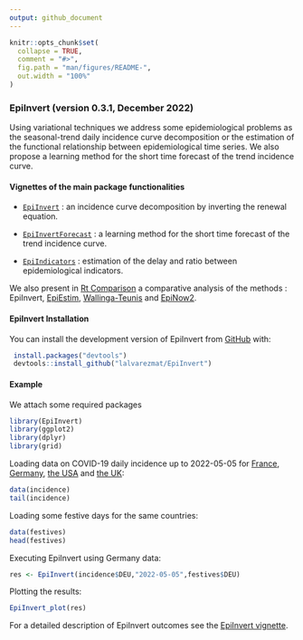 ```yaml
---
output: github_document
---
```


<!-- README.md is generated from README.Rmd. Please edit that file -->

```r
knitr::opts_chunk$set(
  collapse = TRUE,
  comment = "#>",
  fig.path = "man/figures/README-",
  out.width = "100%"
)
```

### EpiInvert (version 0.3.1, December 2022)

<!-- badges: start -->
<!-- badges: end -->

Using variational techniques we address some epidemiological problems as the seasonal-trend daily incidence curve decomposition or the estimation of the functional relationship between epidemiological time series. We also propose a learning method for the short time forecast of the trend incidence curve.

#### Vignettes of the main package functionalities 

* [`EpiInvert`](https://lalvarezmat.github.io/EpiInvert/EpiInvertVignette.html) : an incidence curve decomposition by inverting the renewal equation.

* [`EpiInvertForecast`](https://lalvarezmat.github.io/EpiInvert/EpiInvertForecastVignette.html) : a learning method for the short time forecast of the trend incidence curve. 

* [`EpiIndicators`](https://lalvarezmat.github.io/EpiInvert/EpiIndicatorsVignette.html) : estimation of the delay and ratio between epidemiological indicators. 

We also present in [Rt Comparison](https://lalvarezmat.github.io/EpiInvert/RtComparisonVignette.html) 
a comparative analysis of the methods : EpiInvert, 
[EpiEstim]( https://CRAN.R-project.org/package=EpiEstim), 
[Wallinga-Teunis](https://academic.oup.com/aje/article/160/6/509/79472)
and 
[EpiNow2]( https://CRAN.R-project.org/package=EpiNow2).

#### EpiInvert Installation

You can install the development version of EpiInvert from [GitHub](https://github.com/) with:

```r
 install.packages("devtools")
 devtools::install_github("lalvarezmat/EpiInvert")
```

#### Example
We attach some required packages
```r
library(EpiInvert)
library(ggplot2)
library(dplyr)
library(grid)
```  

Loading data on COVID-19 daily incidence up to 2022-05-05 for 
[France](https://www.santepubliquefrance.fr/dossiers/coronavirus-covid-19/coronavirus-chiffres-cles-et-evolution-de-la-covid-19-en-france-et-dans-le-monde), 
[Germany](https://experience.arcgis.com/experience/478220a4c454480e823b17327b2bf1d4), 
[the USA](https://ourworldindata.org/coronavirus-source-data) 
and [the UK](https://ourworldindata.org/coronavirus-source-data): 
```r
data(incidence)
tail(incidence)
```

Loading some festive days for the same countries: 
```r
data(festives)
head(festives)
```

Executing EpiInvert using Germany data:
```r
res <- EpiInvert(incidence$DEU,"2022-05-05",festives$DEU)
```

Plotting the results: 
```r
EpiInvert_plot(res)

```

For a detailed description of EpiInvert outcomes see the [EpiInvert vignette](https://lalvarezmat.github.io/EpiInvert/EpiInvertVignette.html). 



